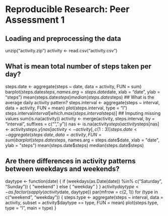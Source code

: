 # Reproducible Research: Peer Assessment 1


## Loading and preprocessing the data
unzip("activity.zip")
activity <- read.csv("activity.csv")

## What is mean total number of steps taken per day?
steps.date <- aggregate(steps ~ date, data = activity, FUN = sum)
barplot(steps.date$steps, names.arg = steps.date$date, xlab = "date", ylab = "steps")
mean(steps.date$steps)
median(steps.date$steps)
## What is the average daily activity pattern?
steps.interval <- aggregate(steps ~ interval, data = activity, FUN = mean)
plot(steps.interval, type = "l")
steps.interval$interval[which.max(steps.interval$steps)]
## Imputing missing values
sum(is.na(activity))
activity <- merge(activity, steps.interval, by = "interval", suffixes = c("",".y"))
nas <- is.na(activity$steps)
activity$steps[nas] <- activity$steps.y[nas]
activity <- activity[, c(1:3)]
steps.date <- aggregate(steps ~ date, data = activity, FUN = sum)
barplot(steps.date$steps, names.arg = steps.date$date, xlab = "date", ylab = "steps")
mean(steps.date$steps)
median(steps.date$steps)

## Are there differences in activity patterns between weekdays and weekends?
daytype <- function(date) {
    if (weekdays(as.Date(date)) %in% c("Saturday", "Sunday")) {
        "weekend"
    } else {
        "weekday"
    }
}
activity$daytype <- as.factor(sapply(activity$date, daytype))
par(mfrow = c(2, 1))
for (type in c("weekend", "weekday")) {
    steps.type <- aggregate(steps ~ interval, data = activity, subset = activity$daytype == 
        type, FUN = mean)
    plot(steps.type, type = "l", main = type)
}
